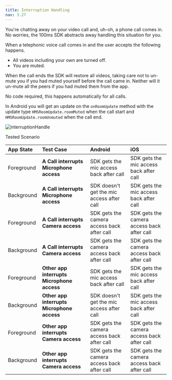 ```yaml
---
title: Interruption Handling
nav: 3.27
---
```


You're chatting away on your video call and, uh-oh, a phone call comes in. No worries, the 100ms SDK abstracts away handling this situation for you.

When a telephonic voice call comes in and the user accepts the following happens.

-   All videos including your own are turned off.
-   You are muted.

When the call ends the SDK will restore all videos, taking care not to un-mute you if you had muted yourself before the call came in. Neither will it un-mute all the peers if you had muted them from the app.

No code required, this happens automatically for all calls.

In Android you will get an update on the `onRoomUpdate` method with the update type `HMSRoomUpdate.roomMuted` when the call start and `HMSRoomUpdate.roomUnmuted` when the call end.

![interruptionHandle](/docs/v2/flutter-interruption-handle.png)

Tested Scenario

**App State** | **Test Case**                              | **Android**                                | **iOS**                                       |
:-------------| :------------------------------------------| :------------------------------------------| :-------------------------------------------- |
Foreground    | **A Call interrupts Microphone access**    | SDK gets the mic access back after call    | SDK gets the mic access back after call       |
Background    | **A Call interrupts Microphone access**    | SDK doesn't get the mic access after call  | SDK gets the mic access back after call       |
Foreground    | **A Call interrupts Camera access**        | SDK gets the camera access back after call | SDK gets the camera access back after call    |
Background    | **A Call interrupts Camera access**        | SDK gets the camera access back after call | SDK gets the camera access back after call    |
Foreground    | **Other app interrupts Microphone access** | SDK gets the mic access back after call    | SDK gets the mic access back after call       |
Background    | **Other app interrupts Microphone access** | SDK doesn't get the mic access after call  | SDK gets the mic access back after call       |
Foreground    | **Other app interrupts Camera access**     | SDK gets the camera access back after call | SDK gets the camera access back after call    |
Background    | **Other app interrupts Camera access**     | SDK gets the camera access back after call | SDK gets the camera access back after call    |